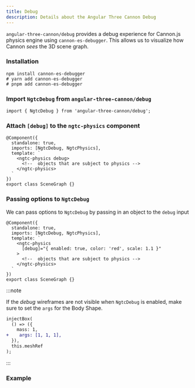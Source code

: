 ```yaml
---
title: Debug
description: Details about the Angular Three Cannon Debug
---
```



`angular-three-cannon/debug` provides a debug experience for Cannon.js physics engine using `cannon-es-debugger`. This
allows us to visualize how Cannon _sees_ the 3D scene graph.

### Installation

```shell
npm install cannon-es-debugger
# yarn add cannon-es-debugger
# pnpm add cannon-es-debugger
```

### Import `NgtcDebug` from `angular-three-cannon/debug`

```angular-ts
import { NgtcDebug } from 'angular-three-cannon/debug';
```

### Attach `[debug]` to the `ngtc-physics` component

```angular-ts
@Component({
  standalone: true,
  imports: [NgtcDebug, NgtcPhysics],
  template: `
    <ngtc-physics debug>
      <!--  objects that are subject to physics -->
    </ngtc-physics>
  `
})
export class SceneGraph {}
```

### Passing options to `NgtcDebug`

We can pass options to `NgtcDebug` by passing in an object to the `debug` input

```angular-ts
@Component({
  standalone: true,
  imports: [NgtcDebug, NgtcPhysics],
  template: `
    <ngtc-physics
      [debug]="{ enabled: true, color: 'red', scale: 1.1 }"
    >
      <!--  objects that are subject to physics -->
    </ngtc-physics>
  `
})
export class SceneGraph {}
```

:::note

If the _debug_ wireframes are not visible when `NgtcDebug` is enabled, make sure to set the `args` for the Body Shape.

```diff lang="angular-ts"
injectBox(
  () => ({
    mass: 1,
+    args: [1, 1, 1],
  }),
  this.meshRef
);
```

:::

### Example

<Tabs>
	<TabItem label="Preview">
		<div class="h-96 w-full border border-dashed border-accent-500 rounded">
			<CannonSampleDebug client:only />
		</div>
	</TabItem>
	<TabItem label="Code">
		<Code code={content} lang="angular-ts" />
	</TabItem>
</Tabs>
